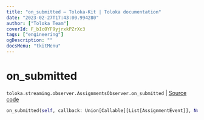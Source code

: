 ```yaml
---
title: "on_submitted — Toloka-Kit | Toloka documentation"
date: "2023-02-27T17:43:00.994280"
author: ["Toloka Team"]
coverId: F_bIcOYF9yjrxkPZrXc3
tags: ["engineering"]
ogDescription: ""
docsMenu: "tkitMenu"
---
```


# on_submitted
`toloka.streaming.observer.AssignmentsObserver.on_submitted` | [Source code](https://github.com/Toloka/toloka-kit/blob/v1.1.4/src/streaming/observer.py#L386)

```python
on_submitted(self, callback: Union[Callable[[List[AssignmentEvent]], None], Callable[[List[AssignmentEvent]], Awaitable[None]]])
```